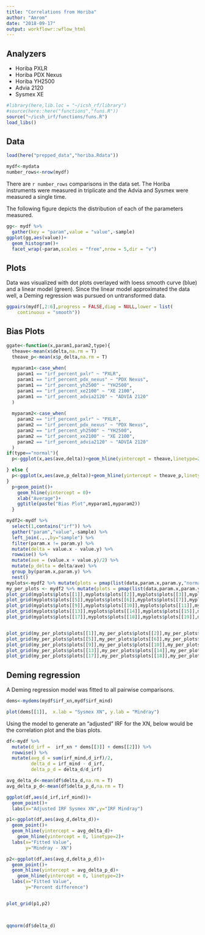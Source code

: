 ```yaml
---
title: "Correlations from Horiba"
author: "Amrom"
date: "2018-09-17"
output: workflowr::wflow_html
---
```


## Analyzers

- Horiba PXLR
- Horiba PDX Nexus
- Horiba YH2500
- Advia 2120
- Sysmex XE


```r
#library(here,lib.loc = "~/icsh_rf/library")
#source(here::here("functions","funs.R"))
source("~/icsh_irf/functions/funs.R")
load_libs()
```

## Data

```r
load(here("prepped_data","horiba.Rdata"))
```

```r
mydf<-mydata
number_rows<-nrow(mydf)
```

There are `r number_rows` comparisons in the data set. The Horiba instruments were measured in triplicate and the Advia and Sysmex were measured a single time.

The following figure depicts the distribution of each of the parameters measured.

```r
gg<- mydf %>% 
  gather(key = "param",value = "value",-sample)
ggplot(gg,aes(value))+
  geom_histogram()+
  facet_wrap(~param,scales = "free",nrow = 5,dir = "v")
```

## Plots

Data was visualized with dot plots overlayed with loess smooth curve (blue) and a linear model (green). Since the linear model approximated the data well, a Deming regression was pursued on untransformed data.


```r

ggpairs(mydf[,2:6],progress = FALSE,diag = NULL,lower = list(
    continuous = "smooth"))

```


## Bias Plots
```r

ggate<-function(x,param1,param2,type){
  theave<-mean(x$delta,na.rm = T)
  theave_p<-mean(x$p_delta,na.rm = T)
  
  myparam1<-case_when(
    param1 == "irf_percent_pxlr" ~ "PXLR",
    param1 == "irf_percent_pdx_nexus" ~ "PDX Nexus",
    param1 == "irf_percent_yh2500" ~ "YH2500",
    param1 == "irf_percent_xe2100" ~ "XE 2100",
    param1 == "irf_percent_advia2120" ~ "ADVIA 2120"
  )
  
  myparam2<-case_when(
    param2 == "irf_percent_pxlr" ~ "PXLR",
    param2 == "irf_percent_pdx_nexus" ~ "PDX Nexus",
    param2 == "irf_percent_yh2500" ~ "YH2500",
    param2 == "irf_percent_xe2100" ~ "XE 2100",
    param2 == "irf_percent_advia2120" ~ "ADVIA 2120"
  )
if(type=="normal"){  
  p<-ggplot(x,aes(ave,delta))+geom_hline(yintercept = theave,linetype=2)+ylab("Delta")

} else {
  p<-ggplot(x,aes(ave,p_delta))+geom_hline(yintercept = theave_p,linetype=2)+ylab("Percent Delta")
}
  p+geom_point()+
    geom_hline(yintercept = 0)+
    xlab("Average")+
    ggtitle(paste("Bias Plot",myparam1,myparam2))
  }

mydf2<-mydf %>% 
  select(1,contains("irf")) %>% 
  gather("param","value",-sample) %>% 
  left_join(.,.,by="sample") %>% 
  filter(param.x != param.y) %>% 
  mutate(delta = value.x - value.y) %>% 
  rowwise() %>% 
  mutate(ave = (value.x + value.y)/2) %>% 
  mutate(p_delta = delta/ave) %>% 
  group_by(param.x,param.y) %>% 
  nest()
myplots<-mydf2 %>% mutate(plots = pmap(list(data,param.x,param.y,"normal"),ggate))
my_per_plots <- mydf2 %>% mutate(plots = pmap(list(data,param.x,param.y,"percent"),ggate))
plot_grid(myplots$plots[[1]],myplots$plots[[2]],myplots$plots[[3]],myplots$plots[[4]])
plot_grid(myplots$plots[[5]],myplots$plots[[6]],myplots$plots[[7]],myplots$plots[[8]])
plot_grid(myplots$plots[[9]],myplots$plots[[10]],myplots$plots[[11]],myplots$plots[[12]])
plot_grid(myplots$plots[[13]],myplots$plots[[14]],myplots$plots[[15]],myplots$plots[[16]])
plot_grid(myplots$plots[[17]],myplots$plots[[18]],myplots$plots[[19]],myplots$plots[[20]])


plot_grid(my_per_plots$plots[[1]],my_per_plots$plots[[2]],my_per_plots$plots[[3]],my_per_plots$plots[[4]])
plot_grid(my_per_plots$plots[[5]],my_per_plots$plots[[6]],my_per_plots$plots[[7]],my_per_plots$plots[[8]])
plot_grid(my_per_plots$plots[[9]],my_per_plots$plots[[10]],my_per_plots$plots[[11]],my_per_plots$plots[[12]])
plot_grid(my_per_plots$plots[[13]],my_per_plots$plots[[14]],my_per_plots$plots[[15]],my_per_plots$plots[[16]])
plot_grid(my_per_plots$plots[[17]],my_per_plots$plots[[18]],my_per_plots$plots[[19]],my_per_plots$plots[[20]])


```

## Deming regression

A Deming regression model was fitted to all pairwise comparisons. 

```r

dems<-mydems(mydf$irf_xn,mydf$irf_mind)

plot(dems[[1]],  x.lab = "Sysmex XN", y.lab = "Mindray")

```


Using the model to generate an "adjusted" IRF for the XN, below would be the correlation plot and the bias plots.

```r
df<-mydf %>% 
  mutate(d_irf =  irf_xn * dems[[3]] + dems[[2]]) %>% 
  rowwise() %>% 
  mutate(avg_d = sum(irf_mind,d_irf)/2,
         delta_d = irf_mind - d_irf,
         delta_p_d = delta_d/d_irf)

avg_delta_d<-mean(df$delta_d,na.rm = T)
avg_delta_p_d<-mean(df$delta_p_d,na.rm = T)

ggplot(df,aes(d_irf,irf_mind))+
  geom_point()+
  labs(x="Adjusted IRF Sysmex XN",y="IRF Mindray")
```

```r


p1<-ggplot(df,aes(avg_d,delta_d))+
  geom_point()+
  geom_hline(yintercept = avg_delta_d)+
    geom_hline(yintercept = 0, linetype=2)+
  labs(x="Fitted Value",
       y="Mindray - XN")

p2<-ggplot(df,aes(avg_d,delta_p_d))+
  geom_point()+
  geom_hline(yintercept = avg_delta_p_d)+
    geom_hline(yintercept = 0, linetype=2)+
  labs(x="Fitted Value",
       y="Percent difference")


plot_grid(p1,p2)

  
```

```r
qqnorm(df$delta_d)
```

